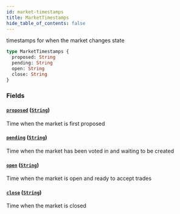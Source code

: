 ```yaml
---
id: market-timestamps
title: MarketTimestamps
hide_table_of_contents: false
---
```



timestamps for when the market changes state

```graphql
type MarketTimestamps {
  proposed: String
  pending: String
  open: String
  close: String
}
```


### Fields

#### [`proposed`](#) ([`String`](/mainnet/api/graphql/scalars/string))

Time when the market is first proposed


#### [`pending`](#) ([`String`](/mainnet/api/graphql/scalars/string))

Time when the market has been voted in and waiting to be created


#### [`open`](#) ([`String`](/mainnet/api/graphql/scalars/string))

Time when the market is open and ready to accept trades


#### [`close`](#) ([`String`](/mainnet/api/graphql/scalars/string))

Time when the market is closed





